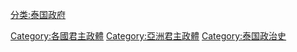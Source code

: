 [[分类:泰国政府|分类:泰国政府]]
[[Category:各國君主政體|Category:各國君主政體]]
[[Category:亞洲君主政體|Category:亞洲君主政體]]
[[Category:泰国政治史|Category:泰国政治史]]